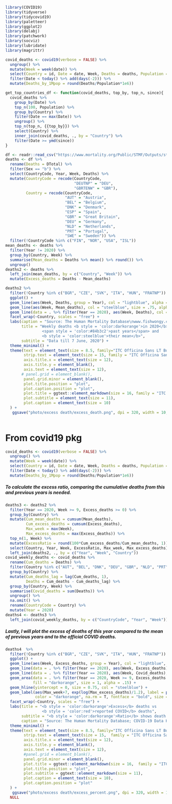 ```r
library(COVID19)
library(tidyverse)
library(tidycovid19)
library(paletteer)
library(ggplot2)
library(delabj)
library(patchwork)
library(socviz)
library(lubridate)
library(magrittr)
```

```r
covid_deaths <- covid19(verbose = FALSE) %>%
  ungroup() %>% 
  mutate(Week = week(date)) %>% 
  select(Country = id, Date = date, Week, Deaths = deaths, Population = population) %>% 
  filter(Date < today() %>% add(days(-2))) %>% 
  mutate(Deaths_by_1Mpop = round(Deaths/Population*1e6)) 
```

```r
get_top_countries_df <- function(covid_deaths, top_by, top_n, since){
  covid_deaths %>% 
    group_by(Date) %>% 
    top_n(100, Population) %>% 
    group_by(Country) %>% 
    filter(Date == max(Date)) %>% 
    ungroup() %>% 
    top_n(top_n, {{top_by}}) %>% 
    select(Country) %>% 
    inner_join(covid_deaths, ., by = "Country") %>% 
    filter(Date >= ymd(since))
}
```


```r
df <- readr::read_csv("https://www.mortality.org/Public/STMF/Outputs/stmf.csv", skip=1)
deaths <- df %>% 
  rename(Deaths = DTotal) %>% 
  filter(Sex == "b") %>% 
  select(CountryCode, Year, Week, Deaths) %>% 
  mutate(CountryCode = recode(CountryCode,
                              "DEUTNP" = "DEU",
                              "GBRTENW" = "GBR"),
         Country = recode(CountryCode, 
                          "AUT" = "Austria",
                          "BEL" = "Belgium",
                          "DNK" = "Denmark",
                          "ESP" = "Spain", 
                          "GBR" = "Great Britain",
                          "DEU" = "Germany", 
                          "NLD" = "Netherlands", 
                          "PRT" = "Portugal", 
                          "SWE" = "Sweden")) %>% 
  filter(!CountryCode %in% c("FIN", "NOR", "USA", "ISL")) 
mean_deaths <- deaths %>% 
  filter(Year != 2020) %>% 
  group_by(Country, Week) %>% 
  summarise(Mean_deaths = Deaths %>% mean() %>% round()) %>% 
  ungroup() 
deaths2 <- deaths %>% 
  left_join(mean_deaths, by = c("Country", "Week")) %>% 
  mutate(Excess_deaths = Deaths - Mean_deaths) 
```

```r
deaths2 %>% 
  filter(!Country %in% c("BGR", "CZE", "SVK", "ITA", "HUN", "FRATNP")) %>%
  ggplot() + 
  geom_line(aes(Week, Deaths, group = Year), col = "lightblue", alpha = .75) + 
  geom_line(aes(Week, Mean_deaths), col = "steelblue", size = .75, alpha = .8) + 
  geom_line(data = . %>% filter(Year == 2020), aes(Week, Deaths), col = "darkorange", size = 1.1) + 
  facet_wrap(~Country, scales = "free") + 
  labs(caption = "Source: The Human Mortality Database\nwww.fishwongy.com",
       title = "Weekly deaths <b style = 'color:darkorange'>in 2020</b> vs 
                <span style = 'color:#84b3c2'>past years</span> and 
                <b style = 'color:steelblue'>their mean</b>",
       subtitle = "Data till 7 June, 2020") +
  theme_minimal() + 
  theme(text = element_text(size = 8.5, family="ITC Officina Sans LT Book"),
        strip.text = element_text(size = 15, family = "ITC Officina Sans LT Bold"),
        axis.title.x = element_text(size = 12),
        axis.title.y = element_blank(),
        axis.text = element_text(size = 12),
       # panel.grid = element_blank(),
        panel.grid.minor = element_blank(),
        plot.title.position = "plot",
        plot.caption.position = "plot",
        plot.title = ggtext::element_markdown(size = 16, family = "ITC Officina Sans LT Bold"),
        plot.subtitle = element_text(size = 11),
        plot.caption = element_text(size = 10)
  ) +
   ggsave("photo/excess death/excess_death.png", dpi = 320, width = 10, height = 6)
  
```


# From covid19 pkg
```r
covid_deaths <- covid19(verbose = FALSE) %>%
  ungroup() %>% 
  mutate(Week = week(date)) %>% 
  select(Country = id, Date = date, Week, Deaths = deaths, Population = population) %>% 
  filter(Date < today() %>% add(days(-2))) %>% 
  mutate(Deaths_by_1Mpop = round(Deaths/Population*1e6)) 
```

##### To calculate the excess ratio, comparing the cumulative deaths from this and previous years is needed.

```r
deaths3 <- deaths2 %>% 
  filter(Year == 2020, Week >= 9, Excess_deaths >= 0) %>%
  group_by(Country) %>% 
  mutate(Cum_mean_deaths = cumsum(Mean_deaths),
         Cum_excess_deaths = cumsum(Excess_deaths),
         Max_week = max(Week),
         Max_excess_deaths = max(Excess_deaths)) %>% 
  top_n(1, Week) %>%
  mutate(ExcessRatio = round(100*Cum_excess_deaths/Cum_mean_deaths, 1)) %>% 
  select(Country, Year, Week, ExcessRatio, Max_week, Max_excess_deaths) %>% 
  left_join(deaths2, ., by = c("Year", "Week", "Country"))
covid_weekly_deaths <- covid_deaths %>%
  rename(Cum_deaths = Deaths) %>% 
  filter(Country %in% c("AUT", "BEL", "DNK", "DEU", "GBR", "NLD", "PRT", "ESP", "SWE")) %>% 
  group_by(Country) %>% 
  mutate(Cum_deaths_lag = lag(Cum_deaths, 1),
         Deaths = Cum_deaths - Cum_deaths_lag) %>% 
  group_by(Country, Week) %>% 
  summarise(Covid_deaths = sum(Deaths)) %>% 
  ungroup() %>% 
  na.omit() %>% 
  rename(CountryCode = Country) %>% 
  mutate(Year = 2020)
deaths4 <- deaths3 %>% 
  left_join(covid_weekly_deaths, by = c("CountryCode", "Year", "Week"))
```

##### Lastly, I will plot the excess of deaths of this year compared to the mean of previous years and to the official COVID deaths.

```r
deaths4  %>% 
  filter(!Country %in% c("BGR", "CZE", "SVK", "ITA", "HUN", "FRATNP")) %>%
  ggplot() +
  geom_line(aes(Week, Excess_deaths, group = Year), col = "lightblue", alpha = .75) +
  geom_line(data = . %>% filter(Year == 2020), aes(Week, Excess_deaths), col = "darkorange", size = 1) +
  geom_line(data = . %>% filter(Year == 2020), aes(Week, Covid_deaths), col = "red", size = 1, na.rm = T) +
  geom_area(data = . %>% filter(Year == 2020, Week >= 9, Excess_deaths > 0), aes(Week, Excess_deaths),
            fill = "darkorange", size = 1, alpha = .15) +
  geom_hline(yintercept = 0, size = 0.75, col = "steelblue") +
  geom_label(aes(Max_week+7, exp(log(Max_excess_deaths)/1.2), label = paste0("+", ExcessRatio, "%")),
             color = "darkorange", na.rm = T, fontface = "bold", size = 3.5, alpha = .5) +
  facet_wrap(~Country, scales = "free") + 
  labs(title = "<b style = 'color:darkorange'>Excess</b> deaths vs 
                <b style = 'color:red'>reported COVID</b> deaths",
       subtitle = "<b style = 'color:darkorange'>Ratio</b> shows death increase respect to last years average",
       caption = "Source: The Human Mortality Database; COVID-19 Data Hub\nwww.fishwongy.com") +
  theme_minimal() + 
  theme(text = element_text(size = 8.5, family="ITC Officina Sans LT Book"),
        strip.text = element_text(size = 15,  family = "ITC Officina Sans LT Bold"),
        axis.title.x = element_text(size = 12),
        axis.title.y = element_blank(),
        axis.text = element_text(size = 12),
        #panel.grid = element_blank(),
        panel.grid.minor = element_blank(),
        plot.title = ggtext::element_markdown(size = 16,  family = "ITC Officina Sans LT Bold"),
        plot.title.position = "plot",
        plot.subtitle = ggtext::element_markdown(size = 11), 
        plot.caption = element_text(size = 10), 
        plot.caption.position = "plot"
  ) +
   ggsave("photo/excess death/excess_percent.png", dpi = 320, width = 10, height = 6)
  NULL
```
